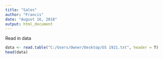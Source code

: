 ---
title: "Sales"
author: "Francis"
date: "August 16, 2018"
output: html_document
---


Read in data 
```{r}
data <- read.table("C:/Users/Owner/Desktop/GS 1921.txt", header = T)
head(data)

```